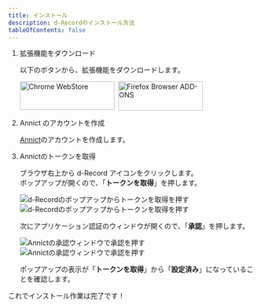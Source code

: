 ```yaml
---
title: インストール
description: d-Recordのインストール方法
tableOfContents: false
---
```




<Steps>

1. 拡張機能をダウンロード

    以下のボタンから、拡張機能をダウンロードします。

    <div style="display:flex; gap:0.5rem">
        <a href="https://chromewebstore.google.com/detail/d-record/blcncccafadeklhhhimddgbgojalmpgn">
            <Image
                alt="Chrome WebStore"
                width="191.8"
                height="58"
                src="https://storage.googleapis.com/web-dev-uploads/image/WlD8wC6g8khYWPJUsQceQkhXSlv1/HRs9MPufa1J1h5glNhut.png"
            />
        </a>
        <a href="https://addons.mozilla.org/ja/firefox/addon/d-record/">
            <Image
                alt="Firefox Browser ADD-ONS"
                width="172"
                height="60"
                src="https://blog.mozilla.org/addons/files/2015/11/get-the-addon.png"
            />
        </a>
    </div>

2. Annict のアカウントを作成

    [Annict](https://annict.com/)のアカウントを作成します。

3. Annictのトークンを取得

    ブラウザ右上から d-Record アイコンをクリックします。  
    ポップアップが開くので、「**トークンを取得**」を押します。

    <Image
        class="dark:sl-hidden"
        src={tokenButtonLight}
        alt="d-Recordのポップアップからトークンを取得を押す"
    />
    <Image
        class="light:sl-hidden"
        src={tokenButtondark}
        alt="d-Recordのポップアップからトークンを取得を押す"
    />

    次にアプリケーション認証のウィンドウが開くので、「**承認**」を押します。

    <Image
        class="dark:sl-hidden"
        src={tokenWindowdark}
        alt="Annictの承認ウィンドウで承認を押す"
    />
    <Image
        class="light:sl-hidden"
        src={tokenWindowLight}
        alt="Annictの承認ウィンドウで承認を押す"
    />

    ポップアップの表示が「**トークンを取得**」から「**設定済み**」になっていることを確認します。

</Steps>

これでインストール作業は完了です！
